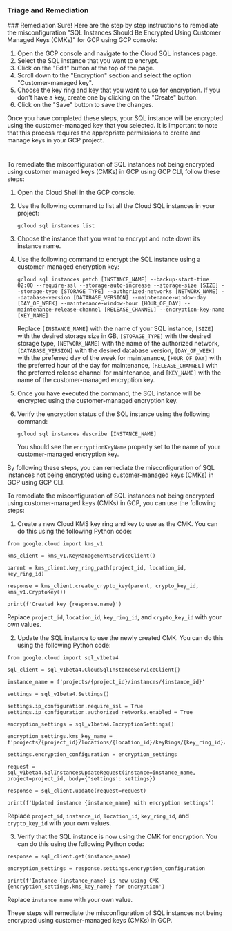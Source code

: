 
### Triage and Remediation
<Tabs>
<Tab title='Remediation'>
### Remediation

<AccordionGroup>
<Accordion title='Using Console' defaultOpen='true'>
Sure! Here are the step by step instructions to remediate the misconfiguration "SQL Instances Should Be Encrypted Using Customer Managed Keys (CMKs)" for GCP using GCP console:

1. Open the GCP console and navigate to the Cloud SQL instances page.
2. Select the SQL instance that you want to encrypt.
3. Click on the "Edit" button at the top of the page.
4. Scroll down to the "Encryption" section and select the option "Customer-managed key".
5. Choose the key ring and key that you want to use for encryption. If you don't have a key, create one by clicking on the "Create" button.
6. Click on the "Save" button to save the changes.

Once you have completed these steps, your SQL instance will be encrypted using the customer-managed key that you selected. It is important to note that this process requires the appropriate permissions to create and manage keys in your GCP project.

#
</Accordion>

<Accordion title='Using CLI'>
To remediate the misconfiguration of SQL instances not being encrypted using customer managed keys (CMKs) in GCP using GCP CLI, follow these steps:

1. Open the Cloud Shell in the GCP console.

2. Use the following command to list all the Cloud SQL instances in your project:

   ```
   gcloud sql instances list
   ```

3. Choose the instance that you want to encrypt and note down its instance name.

4. Use the following command to encrypt the SQL instance using a customer-managed encryption key:

   ```
   gcloud sql instances patch [INSTANCE_NAME] --backup-start-time 02:00 --require-ssl --storage-auto-increase --storage-size [SIZE] --storage-type [STORAGE_TYPE] --authorized-networks [NETWORK_NAME] --database-version [DATABASE_VERSION] --maintenance-window-day [DAY_OF_WEEK] --maintenance-window-hour [HOUR_OF_DAY] --maintenance-release-channel [RELEASE_CHANNEL] --encryption-key-name [KEY_NAME]
   ```

   Replace `[INSTANCE_NAME]` with the name of your SQL instance, `[SIZE]` with the desired storage size in GB, `[STORAGE_TYPE]` with the desired storage type, `[NETWORK_NAME]` with the name of the authorized network, `[DATABASE_VERSION]` with the desired database version, `[DAY_OF_WEEK]` with the preferred day of the week for maintenance, `[HOUR_OF_DAY]` with the preferred hour of the day for maintenance, `[RELEASE_CHANNEL]` with the preferred release channel for maintenance, and `[KEY_NAME]` with the name of the customer-managed encryption key.

5. Once you have executed the command, the SQL instance will be encrypted using the customer-managed encryption key.

6. Verify the encryption status of the SQL instance using the following command:

   ```
   gcloud sql instances describe [INSTANCE_NAME]
   ```

   You should see the `encryptionKeyName` property set to the name of your customer-managed encryption key.

By following these steps, you can remediate the misconfiguration of SQL instances not being encrypted using customer-managed keys (CMKs) in GCP using GCP CLI.
</Accordion>

<Accordion title='Using Python'>
To remediate the misconfiguration of SQL instances not being encrypted using customer-managed keys (CMKs) in GCP, you can use the following steps:

1. Create a new Cloud KMS key ring and key to use as the CMK. You can do this using the following Python code:

```
from google.cloud import kms_v1

kms_client = kms_v1.KeyManagementServiceClient()

parent = kms_client.key_ring_path(project_id, location_id, key_ring_id)

response = kms_client.create_crypto_key(parent, crypto_key_id, kms_v1.CryptoKey())

print(f'Created key {response.name}')
```

Replace `project_id`, `location_id`, `key_ring_id`, and `crypto_key_id` with your own values.

2. Update the SQL instance to use the newly created CMK. You can do this using the following Python code:

```
from google.cloud import sql_v1beta4

sql_client = sql_v1beta4.CloudSqlInstanceServiceClient()

instance_name = f'projects/{project_id}/instances/{instance_id}'

settings = sql_v1beta4.Settings()

settings.ip_configuration.require_ssl = True
settings.ip_configuration.authorized_networks.enabled = True

encryption_settings = sql_v1beta4.EncryptionSettings()

encryption_settings.kms_key_name = f'projects/{project_id}/locations/{location_id}/keyRings/{key_ring_id}/cryptoKeys/{crypto_key_id}'

settings.encryption_configuration = encryption_settings

request = sql_v1beta4.SqlInstancesUpdateRequest(instance=instance_name, project=project_id, body={'settings': settings})

response = sql_client.update(request=request)

print(f'Updated instance {instance_name} with encryption settings')
```

Replace `project_id`, `instance_id`, `location_id`, `key_ring_id`, and `crypto_key_id` with your own values.

3. Verify that the SQL instance is now using the CMK for encryption. You can do this using the following Python code:

```
response = sql_client.get(instance_name)

encryption_settings = response.settings.encryption_configuration

print(f'Instance {instance_name} is now using CMK {encryption_settings.kms_key_name} for encryption')
```

Replace `instance_name` with your own value.

These steps will remediate the misconfiguration of SQL instances not being encrypted using customer-managed keys (CMKs) in GCP.
</Accordion>

</AccordionGroup>
</Tab>
</Tabs>
